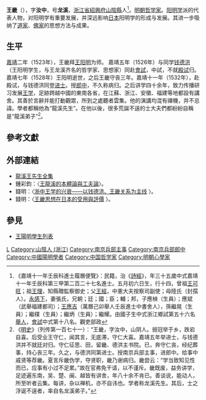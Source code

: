 {{明清人物信息框
| 姓名 = 王畿
| 原名 =
| 圖片名稱= 王龙溪.jpg
| 圖片大小 = 220px
| 圖片說明 = 
| 最高職務 = 南京兵部職方司郎中
| 國家 = 大明 
| 爵位 =
| 籍貫 = [[浙江省|浙江省]][[紹興府|紹興府]][[山陰縣|山陰縣]]
| 族裔 = 
| 旗籍 = 
| 字號 = 字'''汝中'''，号'''龙溪'''
| 諡號 =
| 出生日期 = 弘治十一年（1498年）
| 出生地點 =
| 逝世日期 = 萬曆十一年（1583年）
| 逝世地點 =
| 墓葬 =
| 配偶 = 張氏
| 親屬 = 曾祖[[王可旺|王可旺]]，祖[[王理|王理]]<br>父[[王經|王經]]，母陸氏（封孺人）
| 出身 =
* 嘉靖十一年壬辰科同進士出身
| 經歷 =
| 著作 =  
}}
'''王畿'''（{{bd|1498年||1583年|catIdx=W王}}），字'''汝中'''，号'''龙溪'''，[[浙江省|浙江省]][[紹興府|紹興府]][[山陰縣|山陰縣]]人<ref>《嘉靖十一年壬辰科進士履曆便覽》：民籍，治《[[詩經|詩經]]》，年三十五歲中式嘉靖十一年壬辰科第三甲第二百二十七名進士。五月初六日生，行十四，曾祖[[王可旺|王可旺]]；祖[[王理|王理]]，知縣贈監察御史；父[[王經|王經]]，中憲大夫按察司副使；母陸氏（封孺人）。[[永感下|永感下]]，妻張氏，兄朝；廷；國；臣；輔；邦，子應楨（生員）；應斌（武舉福建都司）；[[王應吉|王應吉]]（萬曆己卯舉人壬辰進士中書舍人），孫繼晃（生員）；繼樸（生員）；繼炳（生員）；繼耀。由國子生中式浙江鄉試第五十六名[[舉人|舉人]]，[[會試|會試]]中式第十八名。觀吏部政</ref>。[[明朝|明朝]][[哲学家|哲学家]]。[[阳明学|阳明学]]派的代表人物，对阳明学有重要发展，并深远影响[[日本|日本]]阳明学的形成与发展。其进一步吸纳了[[道家|道家]]、[[佛家|佛家]]的思想方法与成果。

==生平==
[[嘉靖|嘉靖]]二年（1523年），王畿拜[[王守仁|王阳明]]为师。 嘉靖五年（1526年）与同学[[钱德洪|钱德洪]]（王阳明学生，与王龙溪齐名的哲学家、思想家）同赴[[會試|會試]]，中試，不就[[殿试|殿试]]归。嘉靖七年（1528年）王阳明逝世，之后王畿守丧三年。嘉靖十一年（1532年），赴殿试，与钱德洪同登[[进士|进士]]。授[[郎中|郎中]]，不久称病归。之后讲学四十余年，致力传播研习发展[[王学|王学]]，足跡跨越中國的東南各省，在江蘇、浙江、安徽、福建等地都設有講舍。其善於言辭并能打動觀眾，所到之處聽者雲集。他的演講均混有禪機，并不忌諱。學者都稱他為“龍溪先生”。在他以後，很多荒誕不逞的士大夫們都紛紛自稱是“龍溪弟子”<ref>《[[明史|明史]]》（列传第一百七十一）：“王畿，字汝中，山阴人。弱冠举于乡，跌宕自喜。后受业王守仁，闻其言，无底滞，守仁大喜。嘉靖五年举进士，与钱德洪并不就廷对归。守仁征思、田，留畿、德洪主书院。已，奔守仁丧，经纪葬事，持心丧三年。久之，与德洪同第进士。授南京兵部主事，进郎中。给事中戚贤等荐畿。夏言斥畿伪学，夺贤职，畿乃谢病归。畿尝云：“学当致知见性而已，应事有小过不足累。”故在官弗免干请，以不谨斥。畿既废，益务讲学，足迹遍东南，吴、楚、闽、越皆有讲舍，年八十余不肯已。善谈说，能动人，所至听者云集。每讲，杂以禅机，亦不自讳也。学者称龙溪先生。其后，士之浮诞不逞者，率自名龙溪弟子。”</ref>。

==參考文獻==
{{wikisource|明史/卷283}}
{{reflist}}

==外部連結==
*[http://www.hkshp.org/cclassic/songming/wangji.txt 龍溪王先生全集] {{Wayback|url=http://www.hkshp.org/cclassic/songming/wangji.txt |date=20130905193200 }}
*鍾彩鈞：〈[http://thuir.thu.edu.tw/retrieve/13028/06.pdf 王龍溪的本體論與工夫論]〉。
*錢明：〈[http://www.nssd.org/articles/article_read.aspx?id=34406188 浙中王学的兴衰——以钱德洪、王畿关系为主线] {{Wayback|url=http://www.nssd.org/articles/article_read.aspx?id=34406188 |date=20180212201530 }}〉。
*錢明：〈[http://www.litphil.sinica.edu.tw/home/publish/PDF/newsletter/33/33-165-183.pdf 王畿思想在日本的受用與評價] {{Wayback|url=http://www.litphil.sinica.edu.tw/home/publish/PDF/newsletter/33/33-165-183.pdf |date=20141103165151 }}〉。

==參見==
*[[王陽明學生列表|王陽明學生列表]]

{{嘉靖十一年壬辰科殿試金榜}}

{{權威控制}}

{{DEFAULTSORT:Wang王}}
[[Category:王姓|L]]
[[Category:山陰人_(浙江)|Category:山陰人 (浙江)]]
[[Category:南京兵部主事|Category:南京兵部主事]]
[[Category:南京兵部郎中|Category:南京兵部郎中]]
[[Category:中國陽明學者|Category:中國陽明學者]]
[[Category:中国哲学家|Category:中国哲学家]]
[[Category:明朝心學家|Category:明朝心學家]]